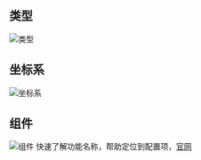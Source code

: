 
<Meta title="基础组件/图表/速查" id="chart" />

## 类型

![类型](/assets/storybook/assets/chart-type.png)

## 坐标系

![坐标系](/assets/storybook/assets/axis.png)

## 组件

![组件](/assets/storybook/assets/plugins.png)
快速了解功能名称，帮助定位到配置项，[官网](https://echarts.apache.org/zh/cheat-sheet.html)
